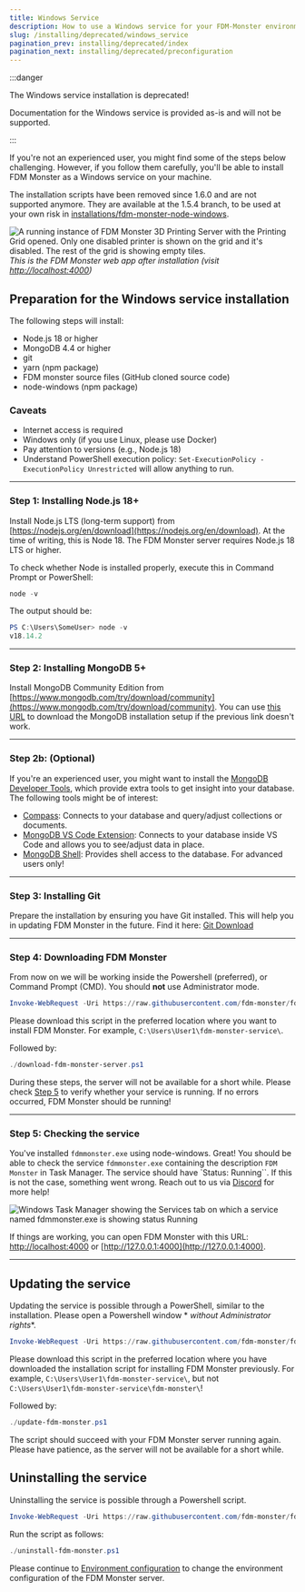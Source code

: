 ```yaml
---
title: Windows Service
description: How to use a Windows service for your FDM-Monster environment (deprecated)
slug: /installing/deprecated/windows_service
pagination_prev: installing/deprecated/index
pagination_next: installing/deprecated/preconfiguration
---
```

:::danger

The Windows service installation is deprecated!

Documentation for the Windows service is provided as-is and will not be supported.

:::

If you're not an experienced user, you might find some of the steps below challenging. However, if you follow them
carefully, you'll be able to install FDM Monster as a Windows service on your machine.

The installation scripts have been removed since 1.6.0 and are not supported anymore. They are available at the 1.5.4 branch, to be used at your own risk
in [installations/fdm-monster-node-windows](https://github.com/fdm-monster/fdm-monster/tree/1.5.4/installations/fdm-monster-node-windows).

![A running instance of FDM Monster 3D Printing Server with the Printing Grid opened.
Only one disabled printer is shown on the grid and it's disabled.
The rest of the grid is showing empty tiles.](../../images/server-running.png)
*This is the FDM Monster web app after installation (visit [http://localhost:4000](http://localhost:4000))*

## Preparation for the Windows service installation

The following steps will install:

- Node.js 18 or higher
- MongoDB 4.4 or higher
- git
- yarn (npm package)
- FDM monster source files (GitHub cloned source code)
- node-windows (npm package)

### Caveats

- Internet access is required
- Windows only (if you use Linux, please use Docker)
- Pay attention to versions (e.g., Node.js 18)
- Understand PowerShell execution policy: `Set-ExecutionPolicy -ExecutionPolicy Unrestricted` will allow anything to
  run.

---

### Step 1: Installing Node.js 18+

Install Node.js LTS (long-term support) from [https://nodejs.org/en/download](https://nodejs.org/en/download). At the
time of writing, this is Node 18. The FDM Monster server requires Node.js 18 LTS or higher.

To check whether Node is installed properly, execute this in Command Prompt or PowerShell:

```powershell
node -v
```

The output should be:

```powershell
PS C:\Users\SomeUser> node -v
v18.14.2
```

---

### Step 2: Installing MongoDB 5+

Install MongoDB Community Edition
from [https://www.mongodb.com/try/download/community](https://www.mongodb.com/try/download/community).
You can use [this URL](https://fastdl.mongodb.org/windows/mongodb-windows-x86_64-6.0.5-signed.msi) to download the
MongoDB installation setup
if the previous link doesn't work.

---

### Step 2b: (Optional)

If you're an experienced user, you might want to install
the [MongoDB Developer Tools](https://www.mongodb.com/developer-tools), which provide extra tools to get insight into
your database. The following tools might be of interest:

- [Compass](https://www.mongodb.com/products/compass): Connects to your database and query/adjust collections or
  documents.
- [MongoDB VS Code Extension](https://www.mongodb.com/products/vs-code): Connects to your database inside VS Code and
  allows you to see/adjust data in place.
- [MongoDB Shell](https://www.mongodb.com/products/shell): Provides shell access to the database. For advanced users
  only!

---

### Step 3: Installing Git

Prepare the installation by ensuring you have Git installed. This will help you in updating FDM Monster in the future.
Find it here: [Git Download](https://git-scm.com/downloads)

---

### Step 4: Downloading FDM Monster

From now on we will be working inside the Powershell (preferred), or Command Prompt (CMD). You should **not** use
Administrator mode.

```powershell
Invoke-WebRequest -Uri https://raw.githubusercontent.com/fdm-monster/fdm-monster/develop/installations/fdm-monster-node-windows/download-fdm-monster-server.ps1 -OutFile .\download-fdm-monster-server.ps1
```

Please download this script in the preferred location where you want to install FDM Monster. For
example, `C:\Users\User1\fdm-monster-service\`.

Followed by:

```powershell
./download-fdm-monster-server.ps1
```

During these steps, the server will not be available for a short while. Please
check [Step 5](#step-5-checking-the-service) to verify whether your service is running.
If no errors occurred, FDM Monster should be running!

---

### Step 5: Checking the service

You've installed `fdmmonster.exe` using node-windows. Great! You should be able to check the service `fdmmonster.exe`
containing the description `FDM Monster` in Task Manager.
The service should have `Status: Running``. If this is not the case, something went wrong. Reach out to us
via [Discord](https://discord.gg/mwA8uP8CMc) for more help!

![Windows Task Manager showing the Services tab on which a service named fdmmonster.exe is showing status Running](../../images/task-manager.png)

If things are working, you can open FDM Monster with this URL: [http://localhost:4000](http://localhost:4000)
or [http://127.0.0.1:4000](http://127.0.0.1:4000).

---

## Updating the service

Updating the service is possible through a PowerShell, similar to the installation. Please open a Powershell window *
*without Administrator rights**.

```powershell
Invoke-WebRequest -Uri https://raw.githubusercontent.com/fdm-monster/fdm-monster/develop/installations/fdm-monster-node-windows/update-fdm-monster.ps1 -OutFile .\update-fdm-monster.ps1
```

Please download this script in the preferred location where you have downloaded the installation script for installing
FDM Monster previously.
For example, `C:\Users\User1\fdm-monster-service\`, but not `C:\Users\User1\fdm-monster-service\fdm-monster\`!

Followed by:

```powershell
./update-fdm-monster.ps1
```

The script should succeed with your FDM Monster server running again. Please have patience, as the server will not be
available for a short while.

## Uninstalling the service

Uninstalling the service is possible through a Powershell script.

```powershell
Invoke-WebRequest -Uri https://raw.githubusercontent.com/fdm-monster/fdm-monster/develop/installations/fdm-monster-node-windows/uninstall-fdm-monster.ps1 -OutFile .\uninstall-fdm-monster.ps1
```

Run the script as follows:

```powershell
./uninstall-fdm-monster.ps1
```

Please continue to [Environment configuration](./preconfiguration.mdx) to change the environment
configuration of the FDM Monster server.
